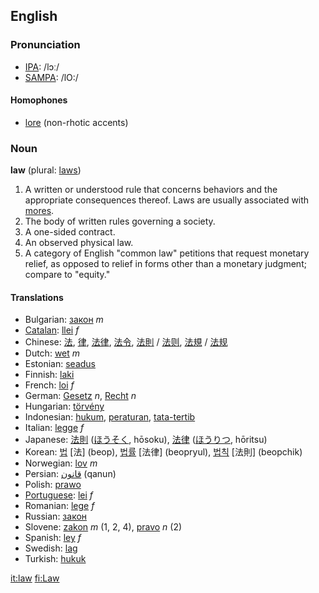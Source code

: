 {{wikipedia}}
==English==
===Pronunciation===
*[[w:IPA|IPA]]: /lɔː/
*[[w:SAMPA|SAMPA]]: /lO:/
====Homophones====
*[[lore]] (non-rhotic accents)

===Noun===
'''law''' (plural: [[law]]s)

# A written or understood rule that concerns behaviors and the appropriate consequences thereof.  Laws are usually associated with [[mores]].
# The body of written rules governing a society.
# A one-sided contract.
# An observed physical law.
# A category of English "common law" petitions that request monetary relief, as opposed to relief in forms other than a monetary judgment; compare to "equity."

====Translations====
*Bulgarian: [[закон]] ''m''
*[[Catalan]]: [[llei]] ''f''
*Chinese: [[法]], [[律]], [[法律]], [[法令]], [[法則]] / [[法则]], [[法規]] / [[法规]]
*Dutch: [[wet]] ''m''
*Estonian: [[seadus]]
*Finnish: [[laki]]
*French: [[loi]] ''f''
*German: [[Gesetz]] ''n'', [[Recht]] ''n''
*Hungarian: [[törvény]]
*Indonesian: [[hukum]], [[atur|peraturan]], [[tata-tertib]]
*Italian: [[legge]] ''f''
*Japanese: [[法則]] ([[ほうそく]], hōsoku), [[法律]] ([[ほうりつ]], hōritsu)
*Korean: [[법]] [法] (beop), [[법률]] [法律] (beopryul), [[법칙]] [法則] (beopchik)
*Norwegian: [[lov]] ''m''
*Persian: [[قانون]] (qanun)
*Polish: [[prawo]]
*[[Portuguese]]: [[lei]] ''f''
*Romanian: [[lege]] ''f''
*Russian: [[закон]]
*Slovene: [[zakon]] ''m'' (1, 2, 4), [[pravo]] ''n'' (2)
*Spanish: [[ley]] ''f''
*Swedish: [[lag]] '' ''
*Turkish: [[hukuk]]

[[it:law]]
[[fi:Law]]
